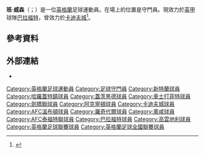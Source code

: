 {{noteTA
|G1=Football
|G2=FAcup
|1=zh-tw:威森; zh-hk:威爾遜;
}}

'''班·威森'''（{{lang-en|Ben Wilson}}；{{bd|1992年|8月9日}}）是一位[[英格蘭|英格蘭]]足球運動員。在場上的位置是守門員。現效力於[[英甲|英甲]]球隊[[布拉德福德城足球俱樂部|巴拉福特]]，曾效力於[[卡迪夫城足球俱乐部|卡迪夫城]]<ref>{{cite news |title=Cardiff City: McNaughton, Maynard and Gabbidon to leave |url=http://www.bbc.co.uk/sport/0/football/32588352 |work=BBC Sport |date=5 May 2015 |accessdate=5 May 2015 |archive-date=2015-06-27 |archive-url=https://web.archive.org/web/20150627081509/http://www.bbc.co.uk/sport/0/football/32588352 |dead-url=no }}</ref>。

==參考資料==
{{Reflist}}

==外部連結==
*{{soccerbase|id=63550}}

{{DEFAULTSORT:Wilson, Ben}}
[[Category:英格蘭足球運動員|Category:英格蘭足球運動員]]
[[Category:足球守門員|Category:足球守門員]]
[[Category:新特蘭球員|Category:新特蘭球員]]
[[Category:哈羅蓋特鎮球員|Category:哈羅蓋特鎮球員]]
[[Category:蓋茨黑德球員|Category:蓋茨黑德球員]]
[[Category:車士打菲特球員|Category:車士打菲特球員]]
[[Category:劍橋聯球員|Category:劍橋聯球員]]
[[Category:阿克寧頓球員|Category:阿克寧頓球員]]
[[Category:卡迪夫城球員|Category:卡迪夫城球員]]
[[Category:AFC溫布頓球員|Category:AFC溫布頓球員]]
[[Category:羅奇代爾球員|Category:羅奇代爾球員]]
[[Category:奧咸球員|Category:奧咸球員]]
[[Category:AFC泰福特聯球員|Category:AFC泰福特聯球員]]
[[Category:巴拉福特球員|Category:巴拉福特球員]]
[[Category:高雲地利球員|Category:高雲地利球員]]
[[Category:英格蘭足球聯賽球員|Category:英格蘭足球聯賽球員]]
[[Category:英格蘭足球全國聯賽球員|Category:英格蘭足球全國聯賽球員]]

{{Sport-bio-stub}}